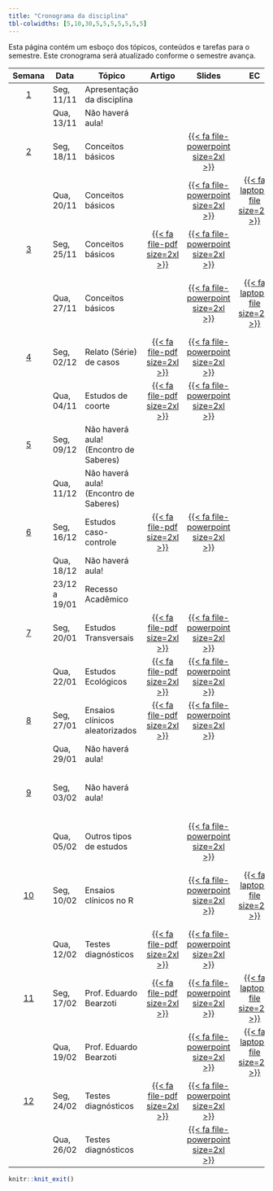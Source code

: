 ```yaml
---
title: "Cronograma da disciplina"
tbl-colwidths: [5,10,30,5,5,5,5,5,5,5]
---
```


Esta página contém um esboço dos tópicos, conteúdos e tarefas para o semestre. Este cronograma será atualizado conforme o semestre avança.

<!-- https://fontawesome.com/search?o=r&m=free -->
<!-- https://jpswalsh.github.io/academicons/ -->


<!-- [{{< fa file-pdf size=2xl >}}](/weeks/week-1.html#prepare){aria-label="Week 1 summary"}  |  [️](/slides/lec-1.html "Lecture slides"){aria-label="Lecture 1 slides"}  |       [{{< fa laptop-file size=2xl >}}](/ae/ae-0-movies.html "Application exercise"){aria-label="Application Exercise 0 instructions"} -->

<!-- {{< fa brands r-project size=2xl >}}  -  scripts -->
<!-- {{< fa file-powerpoint size=2xl >}}   -  slides -->
<!-- {{< fa laptop-file size=2xl >}}  -  estudo de caso -->
<!-- {{< fa file-pdf size=2xl >}}  -  artigo -->
<!-- {{< fa table size=2xl >}}  -  tabelas estatisticas -->
<!-- {{< fa-solid fa-file-lines size=2xl >}}  -  exercicios -->

::: column-screen-inset-right
| Semana | Data | Tópico | Artigo | Slides |EC |LE |Script  | Avaliação | Projeto |
|:------:|--------|--------|:------:|:------:|:------:|:------:|:------:|:------:|:------:|
|  [1](programacao/semana-1.html)  | Seg, 11/11 | Apresentação da disciplina |  |  |  |  | | 
|     | Qua, 13/11  | Não haverá aula! |         |  | | | | | 
|  [2](programacao/semana-2.html)  | Seg, 18/11 | Conceitos básicos |  | [{{< fa file-powerpoint size=2xl >}}️](aulas/Conceitos%20básicos/index.html "Conceitos básicos"){aria-label="Conceitos básicos"}        |  |  |   |
|                           | Qua, 20/11 | Conceitos básicos |  | [{{< fa file-powerpoint size=2xl >}}️](aulas/Conceitos%20básicos/index.html "Conceitos básicos"){aria-label="Conceitos básicos"}   |[ {{< fa laptop-file size=2xl >}}](estudos_de_casos/estudo01.html "Estudo de caso 01"){aria-label="Estudo de caso 01"}  |  |  |  |   
|  [3](programacao/semana-3.html)  | Seg, 25/11 | Conceitos básicos | [{{< fa file-pdf size=2xl >}}](artigos/Entendendo_analise_estatistica.pdf)  | [{{< fa file-powerpoint size=2xl >}}️](aulas/Conceitos%20básicos/index.html "Conceitos básicos"){aria-label="Conceitos básicos"}        |  |  |   |
|                           | Qua, 27/11 | Conceitos básicos |  | [{{< fa file-powerpoint size=2xl >}}️](aulas/Conceitos%20básicos/index.html "Conceitos básicos"){aria-label="Conceitos básicos"}   |[ {{< fa laptop-file size=2xl >}}](estudos_de_casos/estudo02.html "Estudo de caso 02"){aria-label="Estudo de caso 02"}  |  | [{{< fa brands r-project size=2xl >}}](/analise_dados/recem_nascidos.html "Script análise de dados"){aria-label="Script análise de dados"} |  |   
|  [4](programacao/semana-4.html)  | Seg, 02/12 | Relato (Série) de casos | [{{< fa file-pdf size=2xl >}}](artigos/relato_de_caso_coronavirus_coracao.pdf) | [{{< fa file-powerpoint size=2xl >}}️](/aulas/Planejamento/index.html "Relato e Séries de casos"){aria-label="Relato e Séries de casos"}    |  |  ||   
|                           | Qua, 04/11 | Estudos de coorte | [{{< fa file-pdf size=2xl >}}](artigos/impacto_funcionalidade_idosos_estudo_coorte.pdf) | [{{< fa file-powerpoint size=2xl >}}️](/aulas/Planejamento/#/estudos-observacionais-analíticos "Estudos de coorte"){aria-label="Estudos de coorte"}  |  |  |  |  |  
|  [5](programacao/semana-5.html)  | Seg, 09/12 | Não haverá aula! (Encontro de Saberes) |  | |  |  ||   
|                           | Qua, 11/12 | Não haverá aula! (Encontro de Saberes) |  |  |  |  |  |  |  
|  [6](programacao/semana-6.html)  | Seg, 16/12 | Estudos caso-controle | [{{< fa file-pdf size=2xl >}}](artigos/fatores_cancer_boca_caso_controle.pdf) | [{{< fa file-powerpoint size=2xl >}}️](/aulas/Planejamento/#/estudo-caso-controle  "Estudos caso-controle"){aria-label="Estudos caso-controle"}    |  |  ||
|                           | Qua, 18/12 | Não haverá aula!  |  |  |  |  |  |  | 
|     | 23/12 a 19/01  | Recesso Acadêmico |         |  | | | | |
|  [7](programacao/semana-7.html)  | Seg, 20/01 | Estudos Transversais | [{{< fa file-pdf size=2xl >}}](artigos/Prevalência_fatores_associados_bruxismo_estudo_transversal.pdf) | [{{< fa file-powerpoint size=2xl >}}️   ](/aulas/Planejamento/#/estudos-transversais "Estudos transversais"){aria-label="Estudos transversais"}  |  |  |  |  |
|                           | Qua, 22/01 | Estudos Ecológicos | [{{< fa file-pdf size=2xl >}}](artigos/Aumento_das_internações_por_síndrome_de_Guillain-Barré_no_Brasil_estudo_ecológico.pdf) | [{{< fa file-powerpoint size=2xl >}}️   ](/aulas/Planejamento/#estudos-ecológicos "Estudos ecológicos"){aria-label="Estudos ecológicos"}  |  |  |  |  |
|  [8](programacao/semana-8.html)  | Seg, 27/01 | Ensaios clínicos aleatorizados | [{{< fa file-pdf size=2xl >}}](artigos/Administração orofaríngea de colostro em recém-nascidos com gastrosquise_ensaio clínico randomizado.pdf) | [{{< fa file-powerpoint size=2xl >}}️   ](/aulas/Planejamento/#estudos-experimentais "Ensaios Clínicos Aleatorizados"){aria-label="Ensaios Clínicos Aleatorizados"}  |  |  |  |  |
|                           | Qua, 29/01 | Não haverá aula!  |  |  |  |  |  |  |
|  [9](programacao/semana-9.html)  | Seg, 03/02 | Não haverá aula! |   |  |  | [{{< fa file-lines size=2xl >}}️   ](/exercicios/lista01.html "Lista de Exercícios 01"){aria-label="Lista de Exercícios 01"}   |  |
|                           | Qua, 05/02 | Outros tipos de estudos  |  |[{{< fa file-powerpoint size=2xl >}}️   ](/aulas/Planejamento/#outros-tipos-de-estudo "Outros tipos de estudo"){aria-label="Outros tipos de estudo"}   |  |  |  |  |
|  [10](programacao/semana-10.html)  | Seg, 10/02 | Ensaios clínicos no R |   |[{{< fa file-powerpoint size=2xl >}}️   ](/aulas/Planejamento/ensaios_no_R.html "Ensaios clínicos no R"){aria-label="Ensaios clínicos no R"}   |[ {{< fa laptop-file size=2xl >}}](estudos_de_casos/estudo03.html "Estudo de caso 03"){aria-label="Estudo de caso 03"}   | |[{{< fa brands r-project size=2xl >}}](/analise_dados/ensaio_clinico.html "Script análise de dados"){aria-label="Script análise de dados"}    |
|                           | Qua, 12/02 | Testes diagnósticos  |[{{< fa file-pdf size=2xl >}}](/artigos/Entendendo os testes diagnósticos_P1.pdf)  |[{{< fa file-powerpoint size=2xl >}}️   ](/aulas/Testes%20diagnósticos/testesDiagnosticos.html "Testes diagnósticos"){aria-label="Testes diagnósticos"}   |  |  |  |  |
|  [11](programacao/semana-11.html)  | Seg, 17/02 | Prof. Eduardo Bearzoti | [{{< fa file-pdf size=2xl >}}](/Material Prof Eduardo Bearzoti/Artigo_Original.pdf)  |[{{< fa file-powerpoint size=2xl >}}](/Material Prof Eduardo Bearzoti/Seminario1_Cad.pdf "Razão de chances: Aplicações na área da saúde"){aria-label="Razão de chances: Aplicações na área da saúde"}   |[ {{< fa laptop-file size=2xl >}}](/Material Prof Eduardo Bearzoti/Estudo_Caso_Interpretacao.pdf "Estudo de caso"){aria-label="Estudo de caso"}   | |   |
|                           | Qua, 19/02 | Prof. Eduardo Bearzoti |   |[{{< fa file-powerpoint size=2xl >}}](/Material Prof Eduardo Bearzoti/Seminario2_Cad.pdf "Estudos de Casos na Área da Saúde"){aria-label="Estudos de Casos na Área da Saúde"}   |[ {{< fa laptop-file size=2xl >}}](/Material Prof Eduardo Bearzoti/Relatorio_COVID.pdf "Estudo de caso"){aria-label="Estudo de caso"}   | |   |
|  [12](programacao/semana-12.html)  | Seg, 24/02 | Testes diagnósticos | [{{< fa file-pdf size=2xl >}}](artigos/Teste Rapido para Deteccao da Infeccao pelo HIV-1 em Gestantes.pdf)  |[{{< fa file-powerpoint size=2xl >}}️   ](/aulas/Testes%20diagnósticos/testesDiagnosticos.html#/valor-de-predição-de-um-teste "Testes diagnósticos"){aria-label="Testes diagnósticos"}   |   | |   |
|                           | Qua, 26/02 | Testes diagnósticos |   |[{{< fa file-powerpoint size=2xl >}}️   ](/aulas/Testes%20diagnósticos/testesDiagnosticos.html#/valor-de-predição-de-um-teste "Testes diagnósticos"){aria-label="Testes diagnósticos"}   |    | |   |
:::

```r
knitr::knit_exit()
```


